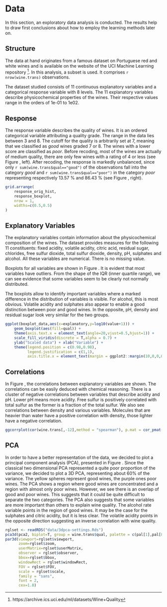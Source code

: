 # Data

In this section, an exploratory data analysis is conducted. The results help to draw first conclusions about how to employ the learning methods later on.

## Structure

The data at hand originates from a famous dataset on Portuguese red and white wines and is available on the website of the UCI Machine Learning repository ^[https://archive.ics.uci.edu/ml/datasets/Wine+Quality]. In this analysis, a subset is used. It comprises `r nrow(wine.trans)` observations.

The dataset studied consists of 11 continuous explanatory variables and a categorical response variable with 8 levels. The 11 explanatory variables describe physicochemical properties of the wines. Their respective values range in the orders of 1e-01 to 1e02. 

## Response

The response variable describes the quality of wines. It is an ordered categorical variable attributing a quality grade. The range in the data lies between 3 and 8. The cutoff for the quality is arbitrarily set at 7, meaning that we classified as *good* wines graded 7 or 8. The wines with a lower score are classified as *poor*. Before recoding, most of the wines are actually of medium quality, there are only few wines with a rating of 4 or less (see Figure \ref{fig:response_boxplot}, left). After recoding, the response is markedly unbalanced, since only `r sum(wine.trans$qual=="good")` of the observations fall into the category *good* and `r sum(wine.trans$qual=="poor")` in the category *poor* representing respectively 13.57 % and 86.43 %  (see Figure \ref{fig:response_boxplot}, right).

```r

grid.arrange(
    response_orig_hist,
    response_boxplot,
    nrow = 1,
    widths=c(0.5,0.5)
)

```


## Explanatory Variables

The explanatory variables contain information about the physicochemical composition of the wines. The dataset provides measures for the following 11 constituents: fixed acidity, volatile acidity, citric acid, residual sugar, chlorides, free sulfur dioxide, total sulfur dioxide, density, pH, sulphates and alcohol. All these variables are numerical. There is no missing value.

Boxplots for all variables are shown in Figure \ref{fig:explanatory_boxplots}. It is evident that most variables have outliers. From the shape of the IQR (inner quartile range), we can see evidence that some variables seem to be clearly not normally distributed.

The boxplots allow to identify important variables where a marked difference in the distribution of variables is visible. For alcohol, this is most obvious. Volatile acidity and sulphates also appear to enable a good distinction between poor and good wines. In the opposite, pH, density and residual sugar look very similar for the two groups. 

```r
ggplot(boxplot_data,aes(x=explanatory,y=log10(value+1))) +
    geom_boxplot(aes(fill=qual)) +
    theme(axis.text.x = element_text(angle=20,vjust=0.5,hjust=1)) +
    scale_fill_viridis(discrete = T,alpha = 0.7) +
    ylab("Scaled data") + xlab("Variable") +
    theme(legend.position = c(0.98,0.98),
          legend.justification = c(1,1),
          axis.title.x = element_text(margin = ggplot2::margin(10,0,0,0)))
```

## Correlations

In Figure \ref{fig:correlations}, the correlations between explanatory variables are shown. The correlations can be easily deduced with chemical reasoning. There is a cluster of negative correlations between variables that describe acidity and pH. Lower pH means more acidity. Free sulfur is positively correlated with total sulfur as the former is a fraction of the total sulfur. We also see correlations between density and various variables. Molecules that are heavier than water have a positive correlation with density, those lighter have a negative correlation.

```r
ggcorrplot(cor(wine.trans[,-12],method = "spearman"), p.mat = cor_pmat(wine.trans[,-12]), hc.order = TRUE, type = "lower", method="circle") + scale_fill_viridis_c() + theme(axis.text.x = element_text(angle=30,vjust=0.5,hjust=1))
```

## PCA

In order to have a better representation of the data, we decided to plot a principal component analysis (PCA), presented in Figure \ref{fig:pca}. Since the classical two dimensional PCA represented a quite poor proportion of the variance, we decided to plot a 3D PCA, representing about 60% of the variance. The yellow spheres represent good wines, the purple ones poor wines. The PCA shows a region where good wines are concentrated and a region with almost only poor wines. However, we see there is an overlap of good and poor wines. This suggests that it could be quite difficult to separate the two categories. The PCA also suggests that some variables are more important than others to explain wine quality. The alcohol rate variable points in the region of good wines. It may be the case for the sulphates and citric acidity, but it is less clear. The volatile acidity points in the opposite direction suggesting an inverse correlation with wine quality.

```r
rglset <- readRDS("data/3dpca-settings.Rds")
pca3d(pca2, biplot=T, group = wine.trans$qual, palette = c(pal[1],pal[8]), axes.color = "grey", shape="sphere",  radius = 0.5)
par3d(viewport=rglset$viewport,
      zoom=rglset$zoom,
      userMatrix=rglset$userMatrix,
      observer = rglset$observer,
      bbox=rglset$bbox,
      windowRect = rglset$windowRect,
      FOV = rglset$FOV,
      scale = rglset$scale,
      family = "sans",
      font = 2,
      cex=1.8)

```
